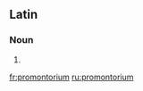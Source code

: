 ==Latin==

===Noun===
{{la-noun|prōmontorium|prōmontorii|prōmontoriī|n|second}}

# {{alternative spelling of|[[promunturium|prōmunturium]]}}

[[fr:promontorium]]
[[ru:promontorium]]